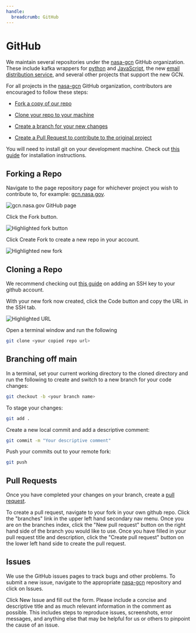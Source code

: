 ```yaml
---
handle:
  breadcrumb: GitHub
---
```



# GitHub

We maintain several repositories under the [nasa-gcn](https://github.com/nasa-gcn) GitHub organization. These include kafka wrappers for [python](https://github.com/nasa-gcn/gcn-kafka-python) and [JavaScript](https://github.com/nasa-gcn/gcn-kafka-js), the new [email distribution service](https://github.com/nasa-gcn/gcn-email), and several other projects that support the new GCN.

For all projects in the [nasa-gcn](https://github.com/nasa-gcn) GitHub organization, contributors are encouraged to follow these steps:

- [Fork a copy of our repo](#forking-a-repo)

- [Clone your repo to your machine](#cloning-a-repo)

- [Create a branch for your new changes](#branching-off-main)

- [Create a Pull Request to contribute to the original project](#pull-requests)

You will need to install git on your development machine. Check out [this guide](https://git-scm.com/book/en/v2/Getting-Started-Installing-Git) for installation instructions.

## Forking a Repo

Navigate to the page repository page for whichever project you wish to contribute to, for example: [gcn.nasa.gov](https://github.com/nasa-gcn/gcn.nasa.gov).

<img src={githubImage} alt="gcn.nasa.gov GitHub page" />

Click the Fork button.

<img src={githubFork} alt="Highlighted fork button" />

Click Create Fork to create a new repo in your account.

<img src={newFork} alt="Highlighted new fork" />

## Cloning a Repo

We recommend checking out [this guide](https://docs.github.com/en/authentication/connecting-to-github-with-ssh/adding-a-new-ssh-key-to-your-github-account) on adding an SSH key to your github account.

With your new fork now created, click the Code button and copy the URL in the SSH tab.

<img src={copyUrl} alt="Highlighted URL" />

Open a terminal window and run the following

```sh
git clone <your copied repo url>
```

## Branching off main

In a terminal, set your current working directory to the cloned directory and run the following to create and switch to a new branch for your code changes:

```sh
git checkout -b <your branch name>
```

To stage your changes:

```sh
git add .
```

Create a new local commit and add a descriptive comment:

```sh
git commit -m "Your descriptive comment"
```

Push your commits out to your remote fork:

```sh
git push
```

## Pull Requests

Once you have completed your changes on your branch, create a [pull request](https://github.com/nasa-gcn/gcn.nasa.gov/pulls).

To create a pull request, navigate to your fork in your own github repo. Click the "branches" link in the upper left hand secondary nav menu. Once you are on the branches index, click the "New pull request" button on the right hand side of the branch you would like to use. Once you have filled in your pull request title and description, click the "Create pull request" button on the lower left hand side to create the pull request.

## Issues

We use the GitHub issues pages to track bugs and other problems. To submit a new issue, navigate to the appropriate [nasa-gcn](https://github.com/nasa-gcn/) repository and click on Issues.

Click New Issue and fill out the form. Please include a concise and descriptive title and as much relevant information in the comment as possible. This includes steps to reproduce issues, screenshots, error messages, and anything else that may be helpful for us or others to pinpoint the cause of an issue.
